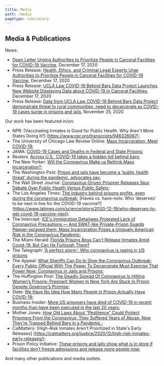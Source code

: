 ```yaml
---
title: Media
path: /media
pagetype: subsidiary
---
```

## Media & Publications

News:

* [Open Letter Urging Authorities to Prioritize People in Carceral Facilities for COVID-19 Vaccine](https://docs.google.com/document/d/1Rlz5lCDHLCJ4Pnhl0mdNl3VeRSuBu8QWblRtjXu6zN0/edit#), December 17, 2020
* Press Release: [Health, Ethics, and Criminal Legal Experts Urge Authorities to Prioritize People in Carceral Facilities for COVID-19 Vaccine](https://drive.google.com/file/d/1l4ATzKrh1R-wDSrbOeT1_ND3mi2g5rsl/view?usp=sharing), December 17, 2020
* Press Release: [UCLA Law COVID-19 Behind Bars Data Project Launches New Website Displaying Data about COVID-19 in Carceral Facilities](https://drive.google.com/file/d/1igMbLpaWUO_9_lVcjShsQEHnzwlwri1J/view?usp=sharing), December 17, 2020
* Press Release: [Data from UCLA Law COVID-19 Behind Bars Data Project demonstrate threat to rural communities, need to decarcerate as COVID-19 cases surge in prisons and jails](https://drive.google.com/file/d/1RKguYrqbs9PpYtKGRbREcaQSmNZQUzgH/view?usp=sharing), November 25, 2020

Our work has been featured in/on:

* NPR: [Vaccinating Inmates is Good for Public Health. Why Aren't More States Doing It?] (https://www.npr.org/transcripts/946326067);
* The University of Chicago Law Review Online: [Mass Incarceration, Meet COVID-19](https://lawreviewblog.uchicago.edu/2020/11/16/covid-dolovich/);
* JAMA: [COVID-19 Cases and Deaths in Federal and State Prisons](https://jamanetwork.com/journals/jama/fullarticle/2768249);
* Reuters: [Across U.S., COVID-19 takes a hidden toll behind bars](https://www.reuters.com/investigates/special-report/health-coronavirus-usa-jails/);
* The New Yorker: [Will the Coronavirus Make us Rethink Mass Incarceration?](https://www.newyorker.com/magazine/2020/05/25/will-the-coronavirus-make-us-rethink-mass-incarceration);
* The Washington Post: [Prison and jails have become a ‘public health threat’ during the pandemic, advocates say](https://www.washingtonpost.com/national/coronavirus-outbreaks-prisons/2020/11/11/b8c3a90c-d8d6-11ea-930e-d88518c57dcc_story.html);
* The Wall Street Journal: [Coronavirus-Driven Prisoner Releases Spur Debate Over Public Health Versus Public Safety](https://www.wsj.com/articles/prisoner-release-orders-spur-debate-pitting-public-health-against-public-safety-11586862003);
* The Los Angeles Times: [The industry behind prisons profits, even during the coronavirus outbreak](https://www.latimes.com/world-nation/story/2020-05-09/coronavirus-us-prisons-pandemic-inmate-work-programs); [Haves vs. have-nots: Who ‘deserves’ to be next in line for the COVID-19 vaccine?] (https://www.latimes.com/science/story/2020-12-19/who-deserves-to-get-covid-19-vaccine-next);
* The Intercept: [ICE's Immigration Detainees Protested Lack of Coronavirus Precautions — And SWAT-like Private-Prison Guards Pepper-sprayed them; Mass Incarceration Poses a Uniquely American Risk in the Coronavirus Pandemic](https://theintercept.com/2020/05/05/ice-stewart-immigration-detention-coronavirus-protest-pepper-spray/);
* The Miami Herald: [Florida Prisons Boss Can't Release Inmates Amid Covid-19. But Can He Furlough Them?](https://www.miamiherald.com/article242573521.html)
* The Telegraph: ['A perfect storm': Why coronavirus is raging in US prisons](https://www.telegraph.co.uk/news/2020/05/15/perfect-storm-coronavirus-raging-us-prisons/)
* The Appeal: [What Sheriffs Can Do to Slow the Coronavirus Outbreak; Every Public Official With The Power To Decarcerate Must Exercise That Power Now; Coronavirus in Jails and Prisons](https://theappeal.org/what-sheriffs-can-do-to-slow-the-coronavirus-outbreak/);
* The Huffington Post: [The Deadly Spread Of Coronavirus Is Hitting Women’s Prisons; Pregnant Women In New York Are Stuck In Prison Despite Governor’s Promise](https://www.huffpost.com/entry/incarcerated-women-left-behind-during-coronavirus-pandemic_n_5ebaf3e2c5b63253efcb3857);
* Slate: [We Have No Idea How Many People in Prison Actually Have COVID-19](https://slate.com/technology/2020/05/data-criminal-justice-coronavirus-transparency.html);
* Business Insider: [More US prisoners have died of COVID-19 in recent months than have been executed in the last 20 years](https://www.insider.com/coronavirus-prison-jail-deahts-surpass-executions-20-years-since-2001-2020-8);
* Mother Jones: [How Old Laws About “Pestilence” Could Protect Prisoners From the Coronavirus; They Suffered Years of Abuse. Now They’re Trapped Behind Bars in a Pandemic.](https://www.motherjones.com/coronavirus-updates/2020/03/prisons-jails-coronavirus-release-laws/);
* CalMatters: [High-Risk Inmates Aren't Prioritized in State's Early Releases] (https://calmatters.org/justice/2020/12/high-risk-inmates-early-releases/);
* Prison Policy Initiative: [These prisons and jails show what is in store if facilities don’t freeze admissions and release more people now](https://www.prisonpolicy.org/virus/covid19_factsheet.pdf);

And many other publications and media outlets.